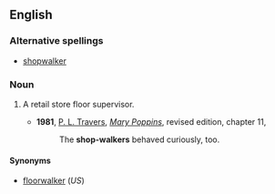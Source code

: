==English==

===Alternative spellings===
* [[shopwalker]]

===Noun===
{{en-noun}}

# {{British}} A retail store floor supervisor.
#* '''1981''', [[w:P. L. Travers|P. L. Travers]], [[w:Mary Poppins|''Mary Poppins'']], revised edition, chapter 11,
#*: The '''shop-walkers''' behaved curiously, too.

====Synonyms====
* [[floorwalker]] (''US'')